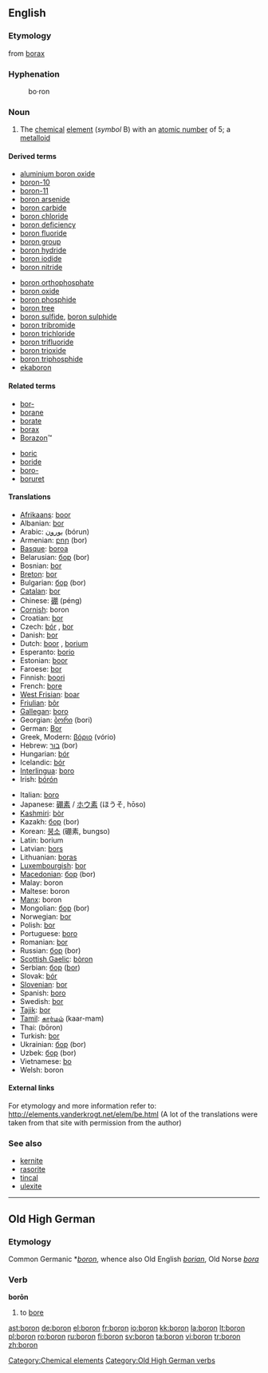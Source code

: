 ==English==
{{elements|B|beryllium|Be|carbon|C}}

===Etymology===
from [[borax]]

===Hyphenation===
: bo&middot;ron

===Noun===
{{en-noun|-}}
{{wikipedia}}

# The [[chemical]] [[element]] (''symbol'' B) with an [[atomic number]] of 5; a [[metalloid]]

====Derived terms====
{{top2}}
* [[aluminium boron oxide]]
* [[boron-10]]
* [[boron-11]]
* [[boron arsenide]]
* [[boron carbide]]
* [[boron chloride]]
* [[boron deficiency]]
* [[boron fluoride]]
* [[boron group]]
* [[boron hydride]]
* [[boron iodide]]
* [[boron nitride]]
{{mid2}}
* [[boron orthophosphate]]
* [[boron oxide]]
* [[boron phosphide]]
* [[boron tree]]
* [[boron sulfide]], [[boron sulphide]]
* [[boron tribromide]]
* [[boron trichloride]]
* [[boron trifluoride]]
* [[boron trioxide]]
* [[boron triphosphide]]
* [[ekaboron]]
{{bottom}}

====Related terms====
{{top2}}
* [[bor-]]
* [[borane]]
* [[borate]]
* [[borax]]
* [[Borazon]]&trade;
{{mid2}}
* [[boric]]
* [[boride]]
* [[boro-]]
* [[boruret]]
{{bottom}}

====Translations====
{{trans-top|chemical element}}
* [[Afrikaans]]: [[boor]]
* Albanian: [[bor]]
* Arabic: [[بورون]] (bórun) {{m}}
* Armenian: [[բոր]] (bor)
* [[Basque]]: [[boroa]]
* Belarusian: [[бор]] (bor) {{m}}
* Bosnian: [[bor]]
* [[Breton]]: [[bor]]
* Bulgarian: [[бор]] (bor) {{m}}
* [[Catalan]]: [[bor]] {{m}}
* Chinese: [[硼]] (péng)
* [[Cornish]]: boron
* Croatian: [[bor]]
* Czech: [[bór]] {{m}}, [[bor]] {{m}}
* Danish: [[bor]]
* Dutch: [[boor]] {{n}}, [[borium]] {{n}}
* Esperanto: [[borio]]
* Estonian: [[boor]]
* Faroese: [[bor]]
* Finnish: [[boori]]
* French: [[bore]] {{m}}
* [[West Frisian]]: [[boar]]
* [[Friulian]]: [[bôr]]
* [[Gallegan]]: [[boro]]
* Georgian: [[ბორი]] (bori)
* German: [[Bor]] {{n}}
* Greek, Modern: [[βόριο]] (vório) {{n}}
* Hebrew: [[בור]] (bor)
* Hungarian: [[bór]]
* Icelandic: [[bór]]
* [[Interlingua]]: [[boro]]
* Irish: [[bórón]]
{{trans-mid}}
* Italian: [[boro]] {{m}}
* Japanese: [[硼素]] / [[ホウ素]] (ほうそ, hōso)
* [[Kashmiri]]: [[bòr]]
* Kazakh: [[бор]] (bor)
* Korean: [[붕소]] (硼素, bungso)
* Latin: borium
* Latvian: [[bors]]
* Lithuanian: [[boras]]
* [[Luxembourgish]]: [[bor]]
* [[Macedonian]]: [[бор]] (bor)
* Malay: boron
* Maltese: boron
* [[Manx]]: boron
* Mongolian: [[бор]] (bor)
* Norwegian: [[bor]]
* Polish: [[bor]] {{m}}
* Portuguese: [[boro]] {{m}}
* Romanian: [[bor]] {{n}}
* Russian: [[бор#Russian|бор]] (bor) {{m}}
* [[Scottish Gaelic]]: [[bòron]]
* Serbian: [[бор]] ([[bor]])
* Slovak: [[bór]]
* [[Slovenian]]: [[bor]]
* Spanish: [[boro]] {{m}}
* Swedish: [[bor]]
* [[Tajik]]: [[bor]]
* [[Tamil]]: [[கார்மம்]] (kaar-mam)
* Thai: {{Thai|[[โบรอน]]}} (bōron)
* Turkish: [[bor]]
* Ukrainian: [[бор]] (bor)
* Uzbek: [[бор]] (bor)
* Vietnamese: [[bo]]
* Welsh: boron
{{trans-bottom}}

====External links====
For etymology and more information refer to:
http://elements.vanderkrogt.net/elem/be.html
(A lot of the translations were taken from that site with permission from the author)

===See also===
* [[kernite]]
* [[rasorite]]
* [[tincal]]
* [[ulexite]]

[[Category:Chemical elements]]

----

==Old High German==

===Etymology===
Common Germanic *''[[boron]]'', whence also Old English ''[[borian]]'', Old Norse ''[[bora]]''

===Verb===
'''borōn'''

# to [[bore]]

[[Category:Old High German verbs]]

[[ast:boron]]
[[de:boron]]
[[el:boron]]
[[fr:boron]]
[[io:boron]]
[[kk:boron]]
[[la:boron]]
[[lt:boron]]
[[pl:boron]]
[[ro:boron]]
[[ru:boron]]
[[fi:boron]]
[[sv:boron]]
[[ta:boron]]
[[vi:boron]]
[[tr:boron]]
[[zh:boron]]